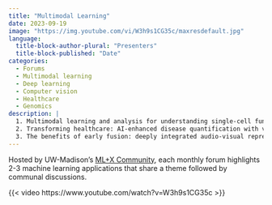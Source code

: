 ```yaml
---
title: "Multimodal Learning"
date: 2023-09-19
image: "https://img.youtube.com/vi/W3h9s1CG35c/maxresdefault.jpg"
language: 
  title-block-author-plural: "Presenters"
  title-block-published: "Date"
categories:
  - Forums
  - Multimodal learning
  - Deep learning
  - Computer vision
  - Healthcare
  - Genomics
description: |
  1. Multimodal learning and analysis for understanding single-cell functional genomics in brains and brain diseases, Daifeng Wang<br>
  2. Transforming healthcare: AI-enhanced disease quantification with vision-language models, Zachary Huemann<br>
  3. The benefits of early fusion: deeply integrated audio-visual representation learning, Pedro Morgado
---
```


Hosted by UW-Madison's [ML+X Community](https://datascience.wisc.edu/ml-community), each monthly forum highlights 2-3 machine learning applications that share a theme followed by communal discussions.

{{< video https://www.youtube.com/watch?v=W3h9s1CG35c >}}
